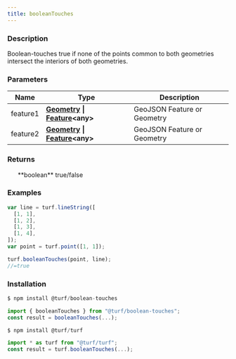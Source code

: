 ```yaml
---
title: booleanTouches
---
```



### Description

Boolean-touches true if none of the points common to both geometries
intersect the interiors of both geometries.

### Parameters

| Name     | Type                                                                                                                                | Description                 |
| -------- | ----------------------------------------------------------------------------------------------------------------------------------- | --------------------------- |
| feature1 | **[Geometry](https://tools.ietf.org/html/rfc7946#section-3.1) \| [Feature](https://tools.ietf.org/html/rfc7946#section-3.2)\<any>** | GeoJSON Feature or Geometry |
| feature2 | **[Geometry](https://tools.ietf.org/html/rfc7946#section-3.1) \| [Feature](https://tools.ietf.org/html/rfc7946#section-3.2)\<any>** | GeoJSON Feature or Geometry |

### Returns

<ul>
  **boolean** true/false

</ul>

### Examples

```javascript
var line = turf.lineString([
  [1, 1],
  [1, 2],
  [1, 3],
  [1, 4],
]);
var point = turf.point([1, 1]);

turf.booleanTouches(point, line);
//=true
```

### Installation

```javascript
$ npm install @turf/boolean-touches

import { booleanTouches } from "@turf/boolean-touches";
const result = booleanTouches(...);
```

```javascript
$ npm install @turf/turf

import * as turf from "@turf/turf";
const result = turf.booleanTouches(...);
```
